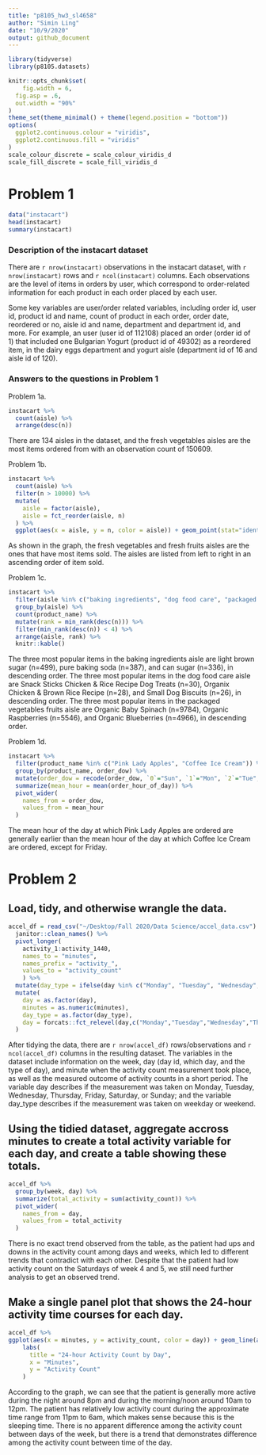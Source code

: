```yaml
---
title: "p8105_hw3_sl4658"
author: "Simin Ling"
date: "10/9/2020"
output: github_document
---
```


```r
library(tidyverse)
library(p8105.datasets)

knitr::opts_chunk$set(
	fig.width = 6, 
  fig.asp = .6,
  out.width = "90%"
)
theme_set(theme_minimal() + theme(legend.position = "bottom"))
options(
  ggplot2.continuous.colour = "viridis",
  ggplot2.continuous.fill = "viridis"
)
scale_colour_discrete = scale_colour_viridis_d
scale_fill_discrete = scale_fill_viridis_d
```


# Problem 1
```r
data("instacart")
head(instacart)
summary(instacart)
```

### Description of the instacart dataset 

There are `r nrow(instacart)` observations in the instacart dataset, with `r nrow(instacart)` rows and `r ncol(instacart)` columns. Each observations are the level of items in orders by user, which correspond to order-related information for each product in each order placed by each user. 

Some key variables are user/order related variables, including order id, user id, product id and name, count of product in each order, order date, reordered or no, aisle id and name, department and department id, and more. For example, an user (user id of 112108) placed an order (order id of 1) that included one Bulgarian Yogurt (product id of 49302) as a reordered item, in the dairy eggs department and yogurt aisle (department id of 16 and aisle id of 120).


### Answers to the questions in Problem 1
Problem 1a. 
```r
instacart %>%
  count(aisle) %>%
  arrange(desc(n))
```
There are 134 aisles in the dataset, and the fresh vegetables aisles are the most items ordered from with an observation count of 150609.


Problem 1b.
```r
instacart %>%
  count(aisle) %>%
  filter(n > 10000) %>%
  mutate(
    aisle = factor(aisle),
    aisle = fct_reorder(aisle, n)
  ) %>%
  ggplot(aes(x = aisle, y = n, color = aisle)) + geom_point(stat="identity",show.legend = F) + theme(axis.text.x = element_text(angle = 90, vjust = 0.5, hjust = 1))
```

As shown in the graph, the fresh vegetables and fresh fruits aisles are the ones that have most items sold. The aisles are listed from left to right in an ascending order of item sold.


Problem 1c.
```r
instacart %>% 
  filter(aisle %in% c("baking ingredients", "dog food care", "packaged vegetables fruits")) %>% 
  group_by(aisle) %>% 
  count(product_name) %>% 
  mutate(rank = min_rank(desc(n))) %>%
  filter(min_rank(desc(n)) < 4) %>% 
  arrange(aisle, rank) %>%
  knitr::kable()
```
The three most popular items in the baking ingredients aisle are light brown sugar (n=499), pure baking soda (n=387), and can sugar (n=336), in descending order.
The three most popular items in the dog food care aisle are Snack Sticks Chicken & Rice Recipe Dog Treats (n=30), Organix Chicken & Brown Rice Recipe (n=28), and Small Dog Biscuits (n=26), in descending order.
The three most popular items in the packaged vegetables fruits aisle are Organic Baby Spinach (n=9784), Organic Raspberries (n=5546), and Organic Blueberries (n=4966), in descending order.


Problem 1d.
```r
instacart %>% 
  filter(product_name %in% c("Pink Lady Apples", "Coffee Ice Cream")) %>%
  group_by(product_name, order_dow) %>%
  mutate(order_dow = recode(order_dow, `0`="Sun", `1`="Mon", `2`="Tue", `3`="Wed", `4`="Thur", `5`="Fri", `6`="Sat")) %>%
  summarize(mean_hour = mean(order_hour_of_day)) %>% 
  pivot_wider(
    names_from = order_dow,
    values_from = mean_hour
  )
```
The mean hour of the day at which Pink Lady Apples are ordered are generally earlier than the mean hour of the day at which Coffee Ice Cream are ordered, except for Friday.


# Problem 2

## Load, tidy, and otherwise wrangle the data.
```r
accel_df = read_csv("~/Desktop/Fall 2020/Data Science/accel_data.csv") %>%
  janitor::clean_names() %>%
  pivot_longer(
    activity_1:activity_1440,
    names_to = "minutes",
    names_prefix = "activity_",
    values_to = "activity_count"
    ) %>%
  mutate(day_type = ifelse(day %in% c("Monday", "Tuesday", "Wednesday", "Thursday", "Friday"), "Weekday", "Weekend")) %>%
  mutate(
    day = as.factor(day),
    minutes = as.numeric(minutes),
    day_type = as.factor(day_type),
    day = forcats::fct_relevel(day,c("Monday","Tuesday","Wednesday","Thursday","Friday","Saturday","Sunday"))
  ) 
```

After tidying the data, there are `r nrow(accel_df)` rows/observations and `r ncol(accel_df)` columns in the resulting dataset. The variables in the dataset include information on the week, day (day id, which day, and the type of day), and minute when the activity count measurement took place, as well as the measured outcome of activity counts in a short period. The variable day describes if the measurement was taken on Monday, Tuesday, Wednesday, Thursday, Friday, Saturday, or Sunday; and the variable day_type describes if the measurement was taken on weekday or weekend.


## Using the tidied dataset, aggregate accross minutes to create a total activity variable for each day, and create a table showing these totals.
```r
accel_df %>% 
  group_by(week, day) %>% 
  summarize(total_activity = sum(activity_count)) %>%
  pivot_wider(
    names_from = day,
    values_from = total_activity
  )
```

There is no exact trend observed from the table, as the patient had ups and downs in the activity count among days and weeks, which led to different trends that contradict with each other. Despite that the patient had low activity count on the Saturdays of week 4 and 5, we still need further analysis to get an observed trend. 


## Make a single panel plot that shows the 24-hour activity time courses for each day.
```r
accel_df %>%
ggplot(aes(x = minutes, y = activity_count, color = day)) + geom_line(aes(group = day), alpha = 0.5) + 
    labs(
      title = "24-hour Activity Count by Day",
      x = "Minutes",
      y = "Activity Count"
    )
```

According to the graph, we can see that the patient is generally more active during the night around 8pm and during the morning/noon around 10am to 12pm. The patient has relatively low activity count during the approximate time range from 11pm to 6am, which makes sense because this is the sleeping time. There is no apparent difference among the activity count between days of the week, but there is a trend that demonstrates difference among the activity count between time of the day.




